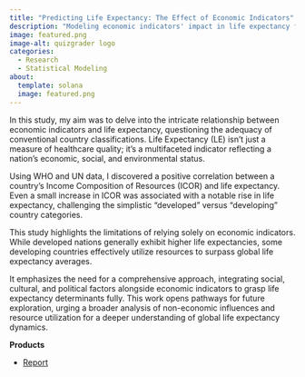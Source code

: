```yaml
---
title: "Predicting Life Expectancy: The Effect of Economic Indicators"
description: "Modeling economic indicators' impact in life expectancy from 2000-2015"
image: featured.png
image-alt: quizgrader logo
categories:
  - Research
  - Statistical Modeling
about:
  template: solana
  image: featured.png
---
```


In this study, my aim was to delve into the intricate relationship between economic indicators and life expectancy, questioning the adequacy of conventional country classifications. Life Expectancy (LE) isn't just a measure of healthcare quality; it's a multifaceted indicator reflecting a nation's economic, social, and environmental status.

Using WHO and UN data, I discovered a positive correlation between a country's Income Composition of Resources (ICOR) and life expectancy. Even a small increase in ICOR was associated with a notable rise in life expectancy, challenging the simplistic "developed" versus "developing" country categories.

This study highlights the limitations of relying solely on economic indicators. While developed nations generally exhibit higher life expectancies, some developing countries effectively utilize resources to surpass global life expectancy averages.

It emphasizes the need for a comprehensive approach, integrating social, cultural, and political factors alongside economic indicators to grasp life expectancy determinants fully. This work opens pathways for future exploration, urging a broader analysis of non-economic influences and resource utilization for a deeper understanding of global life expectancy dynamics.




**Products**

- [Report](https://drive.google.com/file/d/1mWXcE1_hGBsGitnwTNrQbONUXe2KXV9X/view?usp=sharing)